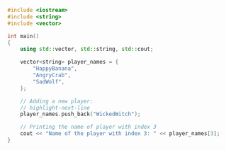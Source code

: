 ```cpp
#include <iostream>
#include <string>
#include <vector>

int main()
{
	using std::vector, std::string, std::cout;

	vector<string> player_names = {
		"HappyBanana",
		"AngryCrab",
		"SadWolf",
	};

	// Adding a new player:
	// highlight-next-line
	player_names.push_back("WickedWitch");

	// Printing the name of player with index 3
	cout << "Name of the player with index 3: " << player_names[3];
}
```